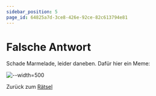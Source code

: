 ```yaml
---
sidebar_position: 5
page_id: 64825a7d-3ce8-426e-92ce-82c613794e81
---
```


# Falsche Antwort

Schade Marmelade, leider daneben. Dafür hier ein Meme:

![--width=500](./images/Bildschirmfoto%202025-03-31%20um%2015.35.44.jpeg.png)

Zurück zum [Rätsel](https://mint-26e.gbsl.website/fkqzke)